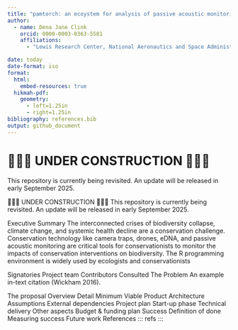 ```yaml
---
title: "pamtorch: an ecoystem for analysis of passive acoustic monitoring data in R"
author:
  - name: Dena Jane Clink
    orcid: 0000-0003-0363-5581
    affiliations:
      - "Lewis Research Center, National Aeronautics and Space Administration"

date: today
date-format: iso
format:
  html:
    embed-resources: true
  hikmah-pdf:
    geometry:
      - left=1.25in
      - right=1.25in
bibliography: references.bib
output: github_document
---
```


# 🚧🚧🚧 UNDER CONSTRUCTION 🚧🚧🚧

This repository is currently being revisited.
An update will be released in early September 2025.

🚧🚧🚧 UNDER CONSTRUCTION 🚧🚧🚧
This repository is currently being revisited. An update will be released in early September 2025.

Executive Summary
The interconnected crises of biodiversity collapse, climate change, and systemic health decline are a conservation challenge. Conservation technology like camera traps, drones, eDNA, and passive acoustic monitoring are critical tools for conservationists to monitor the impacts of conservation interventions on biodiversity. The R programming environment is widely used by ecologists and conservationists

Signatories
Project team
Contributors
Consulted
The Problem
An example in-text citation (Wickham 2016).

The proposal
Overview
Detail
Minimum Viable Product
Architecture
Assumptions
External dependencies
Project plan
Start-up phase
Technical delivery
Other aspects
Budget & funding plan
Success
Definition of done
Measuring success
Future work
References
::: refs
:::

